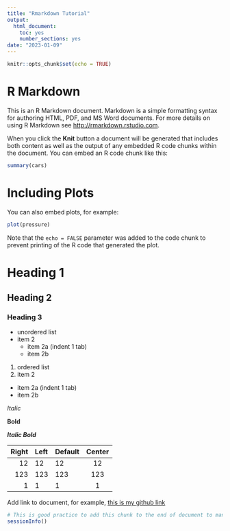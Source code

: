 ```yaml
---
title: "Rmarkdown Tutorial"
output: 
  html_document: 
    toc: yes
    number_sections: yes
date: "2023-01-09"
---
```


```r
knitr::opts_chunk$set(echo = TRUE)
```

# R Markdown

This is an R Markdown document. Markdown is a simple formatting syntax for authoring HTML, PDF, and MS Word documents. For more details on using R Markdown see <http://rmarkdown.rstudio.com>.

When you click the **Knit** button a document will be generated that includes both content as well as the output of any embedded R code chunks within the document. You can embed an R code chunk like this:

```r
summary(cars)
```

# Including Plots

You can also embed plots, for example:

```r
plot(pressure)
```

Note that the `echo = FALSE` parameter was added to the code chunk to prevent printing of the R code that generated the plot.

# Heading 1
## Heading 2
### Heading 3

- unordered list
- item 2
  - item 2a (indent 1 tab)
  - item 2b
 
1. ordered list
2. item 2
 - item 2a (indent 1 tab)
 - item 2b

*Italic*

**Bold**

***Italic Bold***

| Right | Left | Default | Center | 
|-------:|:------|-----------|:---------:| 
| 12 | 12 | 12 | 12 | 
| 123 | 123 | 123 | 123 | 
| 1 | 1 | 1 | 1 |


Add link to document, for example, [this is my github link](https://github.com/khanhgeo)




```r
# This is good practice to add this chunk to the end of document to manage the compatible versions
sessionInfo()
```

